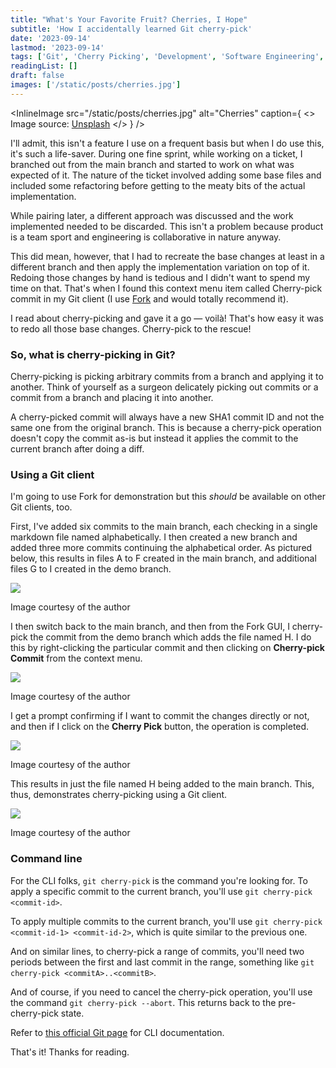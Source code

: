 ```yaml
---
title: "What's Your Favorite Fruit? Cherries, I Hope"
subtitle: 'How I accidentally learned Git cherry-pick'
date: '2023-09-14'
lastmod: '2023-09-14'
tags: ['Git', 'Cherry Picking', 'Development', 'Software Engineering', 'Source Control']
readingList: []
draft: false
images: ['/static/posts/cherries.jpg']
---
```


<InlineImage
  src="/static/posts/cherries.jpg"
  alt="Cherries"
  caption={
    <>
      Image source: <a href="https://unsplash.com/photos/Oqrx1ZxBYtc">Unsplash</a>
    </>
  }
/>

I'll admit, this isn't a feature I use on a frequent basis but when I do use this, it's such a life-saver. During one fine sprint, while working on a ticket, I branched out from the main branch and started to work on what was expected of it. The nature of the ticket involved adding some base files and included some refactoring before getting to the meaty bits of the actual implementation.

While pairing later, a different approach was discussed and the work implemented needed to be discarded. This isn't a problem because product is a team sport and engineering is collaborative in nature anyway.

This did mean, however, that I had to recreate the base changes at least in a different branch and then apply the implementation variation on top of it. Redoing those changes by hand is tedious and I didn't want to spend my time on that. That's when I found this context menu item called Cherry-pick commit in my Git client (I use [Fork](https://git-fork.com/) and would totally recommend it).

I read about cherry-picking and gave it a go — voilà! That's how easy it was to redo all those base changes. Cherry-pick to the rescue!

### So, what is cherry-picking in Git?

Cherry-picking is picking arbitrary commits from a branch and applying it to another. Think of yourself as a surgeon delicately picking out commits or a commit from a branch and placing it into another.

A cherry-picked commit will always have a new SHA1 commit ID and not the same one from the original branch. This is because a cherry-pick operation doesn't copy the commit as-is but instead it applies the commit to the current branch after doing a diff.

### Using a Git client

I'm going to use Fork for demonstration but this _should_ be available on other Git clients, too.

First, I've added six commits to the main branch, each checking in a single markdown file named alphabetically. I then created a new branch and added three more commits continuing the alphabetical order. As pictured below, this results in files A to F created in the main branch, and additional files G to I created in the demo branch.

![](/static/posts/1_M86dsMQ_kmZxb3a_jdJ_Mw.png)

Image courtesy of the author

I then switch back to the main branch, and then from the Fork GUI, I cherry-pick the commit from the demo branch which adds the file named H. I do this by right-clicking the particular commit and then clicking on **Cherry-pick Commit** from the context menu.

![](/static/posts/1_NkwX8LgQ3KOuJeDjEvBHXw.png)

Image courtesy of the author

I get a prompt confirming if I want to commit the changes directly or not, and then if I click on the **Cherry Pick** button, the operation is completed.

![](/static/posts/1_dPJWqaHOtFGPbblujCc1Yw.png)

Image courtesy of the author

This results in just the file named H being added to the main branch. This, thus, demonstrates cherry-picking using a Git client.

![](/static/posts/1_Lq3Rl6tr5jMTCIFgCwoRYQ.png)

Image courtesy of the author

### Command line

For the CLI folks, `git cherry-pick` is the command you're looking for. To apply a specific commit to the current branch, you'll use `git cherry-pick <commit-id>`.

To apply multiple commits to the current branch, you'll use `git cherry-pick <commit-id-1> <commit-id-2>`, which is quite similar to the previous one.

And on similar lines, to cherry-pick a range of commits, you'll need two periods between the first and last commit in the range, something like `git cherry-pick <commitA>..<commitB>`.

And of course, if you need to cancel the cherry-pick operation, you'll use the command `git cherry-pick --abort`. This returns back to the pre-cherry-pick state.

Refer to [this official Git page](https://git-scm.com/docs/git-cherry-pick) for CLI documentation.

That's it! Thanks for reading.
